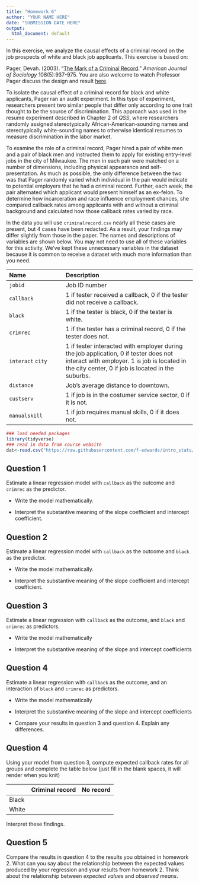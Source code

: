 ```yaml
---
title: "Homework 6"
author: "YOUR NAME HERE"
date: "SUBMISSION DATE HERE"
output:
  html_document: default
---
```


In this exercise, we analyze the causal effects of a criminal record on the job prospects of white and black job applicants. This exercise is based on: 

Pager, Devah. (2003). "[The Mark of a Criminal Record](https://doi.org/10.1086/374403)." *American Journal of Sociology* 108(5):937-975. You are also welcome to watch Professor Pager discuss the design and result [here](https://youtu.be/nUZqvsF_Wt0).

To isolate the causal effect of a criminal record for black and white applicants, Pager ran an audit experiment. In this type of experiment, researchers present two similar people that differ only according to one trait thought to be the source of discrimination. This approach was used in the resume experiment described in Chapter 2 of *QSS*, where researchers randomly assigned stereotypically African-American-sounding names and stereotypically white-sounding names to otherwise identical resumes to measure discrimination in the labor market.

To examine the role of a criminal record, Pager hired a pair of white men and a pair of black men and instructed them to apply for existing entry-level jobs in the city of Milwaukee. The men in each pair were matched on a number of dimensions, including physical appearance and self-presentation. As much as possible, the only difference between the two was that Pager randomly varied which individual in the pair would indicate to potential employers that he had a criminal record. Further, each week, the pair alternated which applicant would present himself as an ex-felon. To determine how incarceration and race influence employment chances, she compared callback rates among applicants with and without a criminal background and calculated how those callback rates varied by race.

In the data you will use `criminalrecord.csv` nearly all these cases are present, but 4 cases have been redacted. As a result, your findings may differ slightly from those in the paper. The names and descriptions of variables are shown below. You may not need to use all of these variables for this activity. We’ve kept these unnecessary variables in the dataset because it is common to receive a dataset with much more information than you need.


------------------------------------------------------------------------------------------
Name                        Description
--------------------------- --------------------------------------------------------------
`jobid`                     Job ID number  

`callback`                  1 if tester received a callback, 0 if the tester did not receive a callback. 

`black`                     1 if the tester is black, 0 if the tester is white.

`crimrec`                   1 if the tester has a criminal record, 0 if the tester does not.

`interact`                  1 if tester interacted with employer during the job application, 0 if tester does not interact with employer.
`city`                      1 is job is located in the city center, 0 if job is located in the suburbs.

`distance`                  Job’s average distance to downtown.

`custserv`                  1 if job is in the costumer service sector, 0 if it is not.

`manualskill`               1 if job requires manual skills, 0 if it does not.

------------------------------------------------------------------------------------------

```r
### load needed packages
library(tidyverse)
### read in data from course website
dat<-read.csv("https://raw.githubusercontent.com/f-edwards/intro_stats/master/data/criminalrecord.csv")
```


## Question 1  

Estimate a linear regression model with `callback` as the outcome and `crimrec` as the predictor. 

- Write the model mathematically.

- Interpret the substantive meaning of the slope coefficient and intercept coefficient.


## Question 2  

Estimate a linear regression model with `callback` as the outcome and `black` as the predictor.

- Write the model mathematically.

- Interpret the substantive meaning of the slope coefficient and intercept coefficient.

## Question 3

Estimate a linear regression with `callback` as the outcome, and `black` and `crimrec` as predictors.

- Write the model mathematically

- Interpret the substantive meaning of the slope and intercept coefficients

## Question 4

Estimate a linear regression with `callback` as the outcome, and an interaction of `black` and `crimrec` as predictors.

- Write the model mathematically

- Interpret the substantive meaning of the slope and intercept coefficients

- Compare your results in question 3 and question 4. Explain any differences.

## Question 4

Using your model from question 3, compute expected callback rates for all groups and complete the table below (just fill in the blank spaces, it will render when you knit)


|        | Criminal record  | No record   |
|---     |---               |---          |
| Black  |                  |             |
| White  |                  |             |

Interpret these findings.


## Question 5

Compare the results in question 4 to the results you obtained in homework 2. What can you say about the relationship between the expected values produced by your regression and your results from homework 2. Think about the relationship between *expected values* and *observed means*. 
